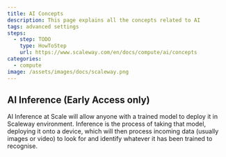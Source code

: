 ```yaml
---
title: AI Concepts
description: This page explains all the concepts related to AI
tags: advanced settings
steps:
  - step: TODO
    type: HowToStep
    url: https://www.scaleway.com/en/docs/compute/ai/concepts
categories:
  - compute
image: /assets/images/docs/scaleway.png
---
```


<Concept opened>

## AI Inference (Early Access only) 

AI Inference at Scale will allow anyone with a trained model to deploy it in Scaleway environment. Inference is the process of taking that model, deploying it onto a device, which will then process incoming data (usually images or video) to look for and identify whatever it has been trained to recognise.

</Concept>